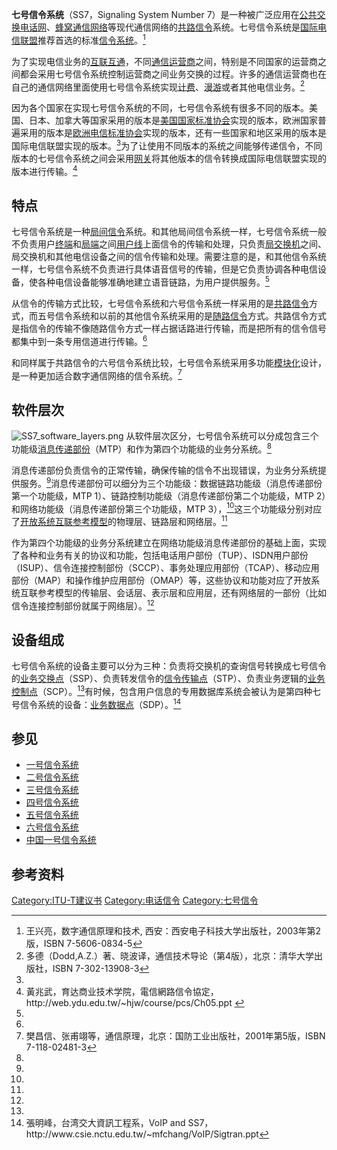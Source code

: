 {{noteTA
|G1=Communication
|1=zh-tw:共通頻道信號;zh-cn:共路信令;
}}
{{SS7stack}}
'''七号信令系统'''（SS7，Signaling System Number 7）是一种被广泛应用在[[公共交换电话网|公共交换电话网]]、[[蜂窝通信网络|蜂窝通信网络]]等现代通信网络的[[共路信令|共路信令]]系统。七号信令系统是[[国际电信联盟|国际电信联盟]]推荐首选的标准[[信令系统|信令系统]]。<ref name="wxl">王兴亮，数字通信原理和技术, 西安：西安电子科技大学出版社，2003年第2版，ISBN 7-5606-0834-5</ref>

为了实现电信业务的[[互联互通|互联互通]]，不同[[通信运营商|通信运营商]]之间，特别是不同国家的运营商之间都会采用七号信令系统控制运营商之间业务交换的过程。许多的通信运营商也在自己的通信网络里面使用七号信令系统实现[[计费|计费]]、[[漫游|漫游]]或者其他电信业务。<ref name="dodd">多德（Dodd,A.Z.）著、晓波译，通信技术导论（第4版），北京：清华大学出版社，ISBN 7-302-13908-3</ref>

因为各个国家在实现七号信令系统的不同，七号信令系统有很多不同的版本。美国、日本、加拿大等国家采用的版本是[[美国国家标准协会|美国国家标准协会]]实现的版本，欧洲国家普遍采用的版本是[[欧洲电信标准协会|欧洲电信标准协会]]实现的版本，还有一些国家和地区采用的版本是国际电信联盟实现的版本。<ref name="dodd"/>为了让使用不同版本的系统之间能够传递信令，不同版本的七号信令系统之间会采用[[网关|网关]]将其他版本的信令转换成国际电信联盟实现的版本进行传输。<ref name="hzw">黃兆武，育达商业技术学院，電信網路信令協定，http://web.ydu.edu.tw/~hjw/course/pcs/Ch05.ppt {{Wayback|url=http://web.ydu.edu.tw/~hjw/course/pcs/Ch05.ppt |date=20141222010839 }}</ref>

== 特点 ==
七号信令系统是一种[[局间信令|局间信令]]系统。和其他局间信令系统一样，七号信令系统一般不负责用户[[终端|终端]]和[[局端|局端]]之间[[用户线|用户线]]上面信令的传输和处理，只负责[[局交换机|局交换机]]之间、局交换机和其他电信设备之间的信令传输和处理。需要注意的是，和其他信令系统一样，七号信令系统不负责进行具体语音信号的传输，但是它负责协调各种电信设备，使各种电信设备能够准确地建立语音链路，为用户提供服务。<ref name="wxl"/>

从信令的传输方式比较，七号信令系统和六号信令系统一样采用的是[[共路信令|共路信令]]方式，而五号信令系统和以前的其他信令系统采用的是[[随路信令|随路信令]]方式。共路信令方式是指信令的传输不像随路信令方式一样占据话路进行传输，而是把所有的信令信号都集中到一条专用信道进行传输。<ref name="wxl"/>

和同样属于共路信令的六号信令系统比较，七号信令系统采用多功能[[模块化|模块化]]设计，是一种更加适合数字通信网络的信令系统。<ref>樊昌信、张甫翊等，通信原理，北京：国防工业出版社，2001年第5版，ISBN 7-118-02481-3 </ref>

== 软件层次 ==
[[File:SS7_software_layers.png|right]]
从软件层次区分，七号信令系统可以分成包含三个功能级[[消息传递部份|消息传递部份]]（MTP）和作为第四个功能级的业务分系统。<ref name="wxl"/>

消息传递部份负责信令的正常传输，确保传输的信令不出现错误，为业务分系统提供服务。<ref name="hzw"/>消息传递部份可以细分为三个功能级：数据链路功能级（消息传递部份第一个功能级，MTP 1）、链路控制功能级（消息传递部份第二个功能级，MTP 2）和网络功能级（消息传递部份第三个功能级，MTP 3），<ref name="wxl"/>这三个功能级分别对应了[[开放系统互联参考模型|开放系统互联参考模型]]的物理层、链路层和网络层。<ref name="hzw"/>

作为第四个功能级的业务分系统建立在网络功能级消息传递部份的基础上面，实现了各种和业务有关的协议和功能，包括电话用户部份（TUP）、ISDN用户部份（ISUP）、信令连接控制部份（SCCP）、事务处理应用部份（TCAP）、移动应用部份（MAP）和操作维护应用部份（OMAP）等，这些协议和功能对应了开放系统互联参考模型的传输层、会话层、表示层和应用层，还有网络层的一部份（比如信令连接控制部份就属于网络层）。<ref name="hzw"/>

== 设备组成 ==
七号信令系统的设备主要可以分为三种：负责将交换机的查询信号转换成七号信令的[[业务交换点|业务交换点]]（SSP）、负责转发信令的[[信令传输点|信令传输点]]（STP）、负责业务逻辑的[[业务控制点|业务控制点]]（SCP）。<ref name="dodd"/>有时候，包含用户信息的专用数据库系统会被认为是第四种七号信令系统的设备：[[业务数据点|业务数据点]]（SDP）。<ref>張明峰，台湾交大資訊工程系，VoIP and SS7，http://www.csie.nctu.edu.tw/~mfchang/VoIP/Sigtran.ppt</ref>

== 参见 ==
* [[一号信令系统|一号信令系统]]
* [[二号信令系统|二号信令系统]]
* [[三号信令系统|三号信令系统]]
* [[四号信令系统|四号信令系统]]
* [[五号信令系统|五号信令系统]]
* [[六号信令系统|六号信令系统]]
* [[中国一号信令系统|中国一号信令系统]]

== 参考资料 ==
<div class="references-small">
<references />
</div>


[[Category:ITU-T建议书|Category:ITU-T建议书]]
[[Category:电话信令|Category:电话信令]]
[[Category:七号信令|Category:七号信令]]
